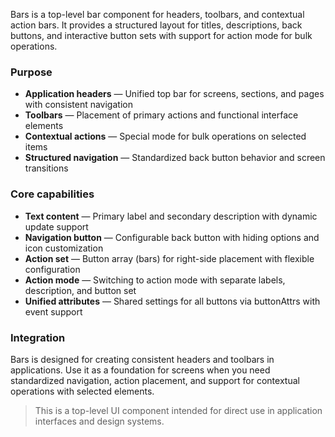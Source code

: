 Bars is a top-level bar component for headers, toolbars, and contextual action bars. It provides a structured layout for titles, descriptions, back buttons, and interactive button sets with support for action mode for bulk operations.

### Purpose

- **Application headers** — Unified top bar for screens, sections, and pages with consistent navigation
- **Toolbars** — Placement of primary actions and functional interface elements
- **Contextual actions** — Special mode for bulk operations on selected items
- **Structured navigation** — Standardized back button behavior and screen transitions

### Core capabilities

- **Text content** — Primary label and secondary description with dynamic update support
- **Navigation button** — Configurable back button with hiding options and icon customization
- **Action set** — Button array (bars) for right-side placement with flexible configuration
- **Action mode** — Switching to action mode with separate labels, description, and button set
- **Unified attributes** — Shared settings for all buttons via buttonAttrs with event support

### Integration

Bars is designed for creating consistent headers and toolbars in applications. Use it as a foundation for screens when you need standardized navigation, action placement, and support for contextual operations with selected elements.

> This is a top-level UI component intended for direct use in application interfaces and design systems.
